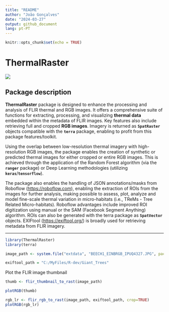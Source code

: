 ```yaml
---
title: "README"
author: "João Gonçalves"
date: "2024-03-27"
output: github_document
lang: pt-PT
---
```


```r
knitr::opts_chunk$set(echo = TRUE)
```

# ThermalRaster

![](man/figures/ThermalRaster_Logo_250.png)

## Package description

**ThermalRaster** package is designed to enhance the processing and analysis of FLIR thermal and RGB images. It offers a comprehensive suite of functions for extracting, processing, and visualizing **thermal data** embedded within the metadata of FLIR images. Key features also include retrieving full and cropped **RGB images**. Imagery is returned as **`SpatRaster`** objects compatible with the **`terra`** package, enabling to profit from this package features/toolkit.

Using the overlap between low-resolution thermal imagery with high-resolution RGB images, the package enables the creation of synthetic or predicted thermal images for either cropped or entire RGB images. This is achieved through the application of the Random Forest algorithm (via the **`ranger`** package) or Deep Learning methodologies (utilizing **`keras`**/**`tensorflow`**).

The package also enables the handling of JSON annotations/masks from Roboflow ([https://roboflow.com](https://roboflow.com)), enabling the extraction of ROIs from the images for further analysis, making possible to assess, plot, analyze and model fine-scale thermal variation in micro-habitats (i.e., TReMs - Tree Related Micro-habitats). Roboflow advantages include improved ROI digitization using manual or the SAM (Facebook Segment Anything) algorithm. ROIs can also be generated with the terra package as **`SpatVector`** objects. EXIFtool ([https://exiftool.org/](https://roboflow.com)) is broadly used for retrieving metadata from FLIR imagery.

------------------------------------------------------------------------

```r

library(ThermalRaster)
library(terra)

image_path <- system.file("extdata", "BEECH1_EINBRGB_IPUQ4327.JPG", package = "ThermalRaster")

exiftool_path = "C:/MyFiles/R-dev/Giant_Trees"


```

Plot the FLIR image thumbnail

```r

thumb <- flir_thumbnail_to_rast(image_path)

plotRGB(thumb)

```

```r
rgb_lr <- flir_rgb_to_rast(image_path, exiftool_path, crop=TRUE)
plotRGB(rgb_lr)
```
